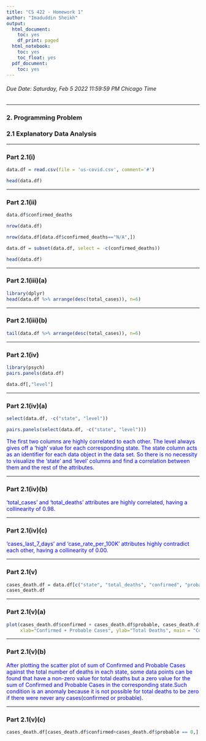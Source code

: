 ---
title: "CS 422 - Homework 1"
author: "Imaduddin Sheikh"
output:
  html_document:
    toc: yes
    df_print: paged
  html_notebook:
    toc: yes
    toc_float: yes
  pdf_document:
    toc: yes
---

###### Due Date: Saturday, Feb 5 2022 11:59:59 PM Chicago Time  

******

### 2.    Programming Problem


### 2.1   Explanatory Data Analysis

******
  

### Part 2.1(i)
```{r}
data.df = read.csv(file = 'us-covid.csv', comment='#')
```
```{r}
head(data.df)
```
******
### Part 2.1(ii)

```{r}
data.df$confirmed_deaths
```
```{r}
nrow(data.df)
```
```{r}
nrow(data.df[data.df$confirmed_deaths=="N/A",])
```
```{r}
data.df = subset(data.df, select = -c(confirmed_deaths))
```
```{r}
head(data.df)
```
******
### Part 2.1(iii)(a)
```{r}
library(dplyr)
head(data.df %>% arrange(desc(total_cases)), n=6)
```
******
### Part 2.1(iii)(b)
```{r}
tail(data.df %>% arrange(desc(total_cases)), n=6)
```
******
### Part 2.1(iv)
```{r}
library(psych)
pairs.panels(data.df)
```
```{r}
data.df[,"level"]
```
******
### Part 2.1(iv)(a)
```{r}
select(data.df, -c("state", "level"))
```
```{r}
pairs.panels(select(data.df, -c("state", "level")))
```
<span style="color: blue;">The first two columns are highly correlated to each other. The level always gives off a 'high' value for each corresponding state. The state column acts as an identifier for each data object in the data set. So there is no necessity to visualize the 'state' and 'level' columns and find a correlation between them and the rest of the attributes.</span>

******

### Part 2.1(iv)(b)

<span style="color: blue;">'total_cases' and 'total_deaths' attributes are highly correlated, having a collinearity of 0.98.</span>

******

### Part 2.1(iv)(c)

<span style="color: blue;">'cases_last_7_days' and 'case_rate_per_100K' attributes highly contradict each other, having a collinearity of 0.00.</span>

******

### Part 2.1(v)
```{r}
cases_death.df = data.df[c("state", "total_deaths", "confirmed", "probable", "total_cases")]
cases_death.df
```
******
### Part 2.1(v)(a)
```{r}
plot(cases_death.df$confirmed + cases_death.df$probable, cases_death.df$total_deaths,
     xlab="Confirmed + Probable Cases", ylab="Total Deaths", main = "Confirmed + Probable Cases vs Total Deaths")
```
******
### Part 2.1(v)(b)

<span style="color: blue;">After plotting the scatter plot of sum of Confirmed and Probable Cases against the total number of deaths in each state, some data points can be found that have a non-zero value for total deaths but a zero value for the sum of Confirmed and Probable Cases in the corresponding state.Such condition is an anomaly because it is not possible for total deaths to be zero if there were never any cases(confirmed or probable).</span>

******

### Part 2.1(v)(c)
```{r}
cases_death.df[cases_death.df$confirmed+cases_death.df$probable == 0,]
```


